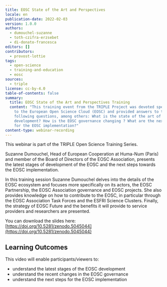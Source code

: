 ```yaml
---
title: EOSC State of the Art and Perspectives
locale: en
publication-date: 2022-02-03
version: 1.0.0
authors:
  - dumouchel-suzanne
  - toth-czifra-erzsebet
  - di-donato-francesca
editors: []
contributors:
  - provost-lottie
tags:
  - open-science
  - training-and-education
  - eosc
sources:
  - triple
license: cc-by-4.0
table-of-contents: false
summary:
  title: EOSC State of the Art and Perspectives Training
  content: "This training event from the TRIPLE Project was devoted specifically
    to the European Open Science Cloud (EOSC) and provided answers to the
    following questions, among others: What is the state of the art of the EOSC
    development? How is the EOSC governance changing ? What are the next steps
    for the EOSC implementation?"
content-type: webinar-recording
---
```

This webinar is part of the TRIPLE Open Science Training Series.

Suzanne Dumouchel, Head of European Cooperation at Huma-Num (Paris) and member of the Board of Directors of the EOSC Association, presents the latest stages of development of the EOSC and the next steps towards the EOSC implementation.

In this training session Suzanne Dumouchel delves into the details of the EOSC ecosystem and focuses more specifically on its actors, the EOSC Partnership, the EOSC Association governance and EOSC projects. She also provides knowledge on how to contribute to the EOSC, in particular through the EOSC Association Task Forces and the ESFRI Science Clusters. Finally, the strategy of EOSC Future and the benefits it will provide to service providers and researchers are presented.

You can download the slides here: [https://doi.org/10.5281/zenodo.5045044](https://doi.org/10.5281/zenodo.5045044)

## Learning Outcomes

This video will enable participants/viewers to:

* understand the latest stages of the EOSC development
* understand the recent changes in the EOSC governance
* understand the next steps for the EOSC implementation

<VideoCard provider="youtube" id="unM72WN4X8g" title="EOSC - State of the Art and Perspectives" subtitle="Click here to view" image="images/featured-image.png" />
